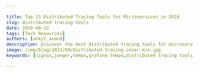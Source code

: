 ```yaml
---

title: Top 15 Distributed Tracing Tools for Microservices in 2024
slug: distributed-tracing-tools
date: 2024-08-12
tags: [Tech Resources]
authors: [ankit_anand]
description: Discover the best distributed tracing tools for microservices in 2024. Compare features, benefits, and use cases to optimize your application performance.
image: /img/blog/2023/09/distributed-tracing-cover-min.jpg
keywords: [signoz,jaeger,tempo,grafana tempo,distributed tracing tools,apm tools,application performance monitoring, distributed tracing, microservices, observability, APM, OpenTelemetry, performance monitoring]

---
```


<head>
<script
type="application/ld+json"
dangerouslySetInnerHTML={{ __html: JSON.stringify({
"@context": "[https://schema.org](https://schema.org/)",
"@type": "TechArticle",
"headline": "Top 15 Distributed Tracing Tools for Microservices in 2024",
"alternativeHeadline": "Discover the best distributed tracing tools for microservices monitoring and observability",
"author": {
"@type": "Person",
"name": "Ankit Anand"
},
"publisher": {
"@type": "Organization",
"name": "SigNoz",
"logo": {
"@type": "ImageObject",
"url": "https://signoz.io/img/SigNozLogo-orange.svg"
}
},
"datePublished": "2024-08-12T00:00:00Z",
"dateModified": "2024-08-12T00:00:00Z",
"mainEntityOfPage": {
"@type": "WebPage",
"@id": "https://signoz.io/blog/distributed-tracing-tools/"
},
"description": "Discover the best distributed tracing tools for microservices in 2024. Compare features, benefits, and use cases to optimize your application performance.",
"keywords": "signoz, jaeger, tempo, grafana tempo, distributed tracing tools, apm tools, application performance monitoring, distributed tracing, microservices, observability, APM, OpenTelemetry, performance monitoring",
"articleSection": "Technology",
"inLanguage": "en",
"isPartOf": {
"@type": "Blog",
"name": "SigNoz Blog",
"url": "https://signoz.io/blog/"
},
"about": [
{
"@type": "Thing",
"name": "Distributed Tracing",
"description": "A method of tracking and analyzing requests as they flow through distributed systems"
},
{
"@type": "Thing",
"name": "Microservices",
"description": "An architectural style that structures an application as a collection of loosely coupled services"
},
{
"@type": "Thing",
"name": "Application Performance Monitoring",
"description": "The practice of monitoring software applications to detect and diagnose performance issues"
}
],
"mentions": [
{
"@type": "SoftwareApplication",
"name": "SigNoz",
"applicationCategory": "Observability Platform"
},
{
"@type": "SoftwareApplication",
"name": "Jaeger",
"applicationCategory": "Distributed Tracing Tool"
},
{
"@type": "SoftwareApplication",
"name": "Zipkin",
"applicationCategory": "Distributed Tracing Tool"
}
],
"mainEntity": {
"@type": "FAQPage",
"mainEntity": [
{
"@type": "Question",
"name": "What is distributed tracing and why is it important for microservices?",
"acceptedAnswer": {
"@type": "Answer",
"text": "Distributed tracing is a method of tracking and analyzing requests as they flow through distributed systems. It's crucial for microservices because it provides end-to-end visibility, helps in performance optimization, simplifies debugging in complex systems, reveals service dependencies, and aids in root cause analysis."
}
},
{
"@type": "Question",
"name": "What are the key features to look for in distributed tracing tools?",
"acceptedAnswer": {
"@type": "Answer",
"text": "Key features include end-to-end visibility, language and framework support, integration capabilities, scalability, data visualization, sampling techniques, and OpenTelemetry support."
}
},
{
"@type": "Question",
"name": "How does distributed tracing differ from logging?",
"acceptedAnswer": {
"@type": "Answer",
"text": "While logging captures discrete events within individual components, distributed tracing focuses on tracking requests across multiple services, providing a holistic view of system interactions and performance across a distributed system."
}
},
{
"@type": "Question",
"name": "What impact does distributed tracing have on application performance?",
"acceptedAnswer": {
"@type": "Answer",
"text": "When implemented correctly, the performance impact of distributed tracing is minimal. Modern tracing libraries are designed to be lightweight, and sampling techniques can further reduce overhead. The insights gained often lead to performance improvements that outweigh any minor overhead."
}
},
{
"@type": "Question",
"name": "Can distributed tracing be implemented in serverless environments?",
"acceptedAnswer": {
"@type": "Answer",
"text": "Yes, distributed tracing can be implemented in serverless environments. Many tracing tools offer specific integrations for serverless platforms like AWS Lambda or Google Cloud Functions. However, the ephemeral nature of serverless functions can present unique challenges, such as maintaining trace context across invocations."
}
}
]
},
"tutorial": {
"@type": "HowTo",
"name": "How to Choose and Implement a Distributed Tracing Tool",
"step": [
{
"@type": "HowToStep",
"name": "Assess Your Needs",
"text": "Evaluate your application architecture, scale, and specific monitoring requirements."
},
{
"@type": "HowToStep",
"name": "Compare Tools",
"text": "Research and compare different distributed tracing tools based on features, pricing, and compatibility."
},
{
"@type": "HowToStep",
"name": "Consider OpenTelemetry Support",
"text": "Prioritize tools that support OpenTelemetry for future-proofing your instrumentation."
},
{
"@type": "HowToStep",
"name": "Plan Implementation",
"text": "Develop a strategy for instrumenting your services and managing trace data volume."
},
{
"@type": "HowToStep",
"name": "Implement Tracing",
"text": "Install and configure the chosen tool, instrument your services, and set up data collection."
},
{
"@type": "HowToStep",
"name": "Analyze and Optimize",
"text": "Use the collected trace data to identify performance bottlenecks and optimize your system."
},
{
"@type": "HowToStep",
"name": "Continuously Improve",
"text": "Regularly review your tracing setup and make adjustments as your system evolves."
}
]
}
}) }}
/>
</head>

Modern digital organizations have rapidly adopted microservices-based architecture for their applications. [Distributed tracing](https://signoz.io/blog/distributed-tracing-in-microservices/) tools help monitor microservices-based applications. Choosing the right distributed tracing tool is critical. How do you know which is the right one for you? In this post, we will cover the top 15 distributed tracing tools in 2024 that can solve your monitoring and observability needs.

## Quick Guide: Choosing a Distributed Tracing Tool and Available Options

1. **Assess your needs:** Consider your application architecture, scale, and specific monitoring requirements.
2. **Evaluate key features:** Look for end-to-end visibility, language support, and integration capabilities.
3. **Consider open-source vs. commercial:** Weigh the benefits of community-driven tools against enterprise support.
4. **Check OpenTelemetry compatibility:** Prioritize tools that support this emerging standard.
5. **Test and compare:** Try out 2-3 tools that best match your criteria before making a final decision.

### Comparison of Top Distributed Tracing Tools

| Tool | Type | OpenTelemetry Support | Key Features | Best For | Pricing |
| --- | --- | --- | --- | --- | --- |
| SigNoz | Open-source / Cloud | Full support | Full-stack observability, custom dashboards, alerts | Teams wanting open-source with cloud option | Free (open-source), Pay-as-you-go (cloud) |
| Jaeger | Open-source | Supports | Service dependency analysis, adaptive sampling | Large-scale distributed systems | Free |
| Zipkin | Open-source | Supports | Lightweight, easy to set up, good for small to medium projects | Small to medium-sized projects | Free |
| Grafana Tempo | Open-source / Cloud | Full support | Integration with Grafana ecosystem, cost-effective at scale | Grafana users, cost-conscious enterprises | Free (open-source), Usage-based (cloud) |
| Dynatrace | Commercial | Supports | AI-powered, full-stack observability | Large enterprises | Contact for pricing |
| New Relic | Commercial | Supports | Comprehensive APM suite, real-time analytics | Mid to large-sized businesses | Tiered pricing, free tier available |
| Honeycomb | Commercial | Full support | High-cardinality data analysis, BubbleUp feature | Teams focused on debugging complex systems | Tiered pricing |
| ServiceNow (Lightstep) | Commercial | Full support | AI-powered analysis, correlation engine | Enterprise-level observability | Contact for pricing |
| Datadog | Commercial | Supports | Wide range of integrations, unified platform | DevOps teams in various industries | Tiered pricing |
| Elastic APM | Open-source / Commercial | Supports | Part of ELK stack, machine learning features | Users of Elasticsearch | Free (basic), Tiered pricing for advanced features |

Let’s dive deep in each option below. 

## What is Distributed Tracing and Why It's Crucial for Microservices

Distributed tracing is a method of tracking and analyzing requests as they flow through distributed systems. It provides a comprehensive view of how different services interact and perform within a microservices architecture. This technique is vital for several reasons:

1. **End-to-end visibility**: Distributed tracing allows you to follow a request from its origin through all the services it touches, providing a complete picture of its journey.
2. **Performance optimization**: By identifying bottlenecks and slow components, you can pinpoint areas for improvement in your system.
3. **Debugging complexity**: Tracing helps you understand the root cause of issues in distributed systems, which can be challenging to debug otherwise.
4. **Service dependencies**: It reveals how different services depend on each other, aiding in architecture decisions and capacity planning.
5. **Debugging and Troubleshooting:** They show the sequence of events leading to a problem, making it easier to find out what went wrong.
6. **Root Cause Analysis**: Tracing tools provide a complete view of a request, helping to identify where and why a failure occurred.
7. **Complexity Management**: In systems with many parts (microservices), tracing helps understand how everything works together, showing how requests move through each microservice.

Without proper tracing, diagnosing problems in microservices can feel like searching for a needle in a haystack. Distributed tracing tools provide the lens you need to see through the complexity of your system.

<figure data-zoomable align='center'>
<img src="/img/blog/2021/09/jaeger_vs_zipkin_microservices_architecture.webp" alt="Microservices architecture"/>
<figcaption><i>Microservice architecture of a fictional e-commerce application</i></figcaption>
</figure>

Distributed tracing gives you insight into how a particular service is performing as part of the whole in a distributed software system. There are two essential concepts involved in distributed tracing: [**Spans**](https://signoz.io/blog/distributed-tracing-span/) and [**trace context**](https://signoz.io/blog/context-propagation-in-distributed-tracing/). You can [**Read our complete guide on Distributed Tracing](https://signoz.io/distributed-tracing/)** for a detailed understanding of how it works.

## Why is Distributed Software So Popular?

There are three major reasons for the popularity of distributed software:

- Scalability
- Reliability, and
- Maintainability.

But it also comes with its own challenges. Distributed software becomes complex with scale, and no single team can fully comprehend how all services interact. Although engineering teams own single services, they become implicitly responsible for many services.

A single user request can travel through hundreds or thousands of microservices. So to quickly identify where things are going wrong, you need a central overview of how requests are performing across services.

Distributed tracing tools capture user requests as they travel through every service and measure things like latency.

A great distributed tracing tool can improve your team's response to performance issues, thereby improving the end-user experience.

## Key Features to Look for in Distributed Tracing Tools

When evaluating distributed tracing tools, consider these essential features:

- **End-to-end visibility**: The ability to trace requests across all services and components in your system.
- **Language and framework support**: Compatibility with the programming languages and frameworks you use.
- **Integration capabilities**: Seamless integration with your existing monitoring and observability stack.
- **Scalability**: The capacity to handle high volumes of trace data in production environments.
- **Data visualization**: Intuitive dashboards and service maps for easy analysis.
- **Sampling techniques**: Methods to manage data volume without losing critical information.
- **OpenTelemetry support**: Compatibility with the emerging open standard for instrumentation.

These features ensure that your chosen tool will provide comprehensive insights into your microservices architecture.

## Top 15 Distributed Tracing Tools

Now let's explore the top 15 distributed tracing tools in 2024.

### SigNoz (Open-Source)

<figure data-zoomable align='center'>
<img className="box-shadowed-image" src="/img/blog/common/signoz_flamegraphs.webp" alt="Distributed Tracing Tool - SigNoz"/>
<figcaption><i>Spans of a trace visualized with the help of flamegraphs and gantt charts in SigNoz dashboard</i></figcaption>
</figure>

[SigNoz](https://signoz.io/) is a full-stack distributed tracing tool that you can use for tracing your application. You can monitor logs, metrics, and traces and correlate signals for better insights into application performance. Logs, metrics, and traces are considered to be the [three pillars of observability](https://signoz.io/blog/three-pillars-of-observability/) in modern-day distributed systems.

SigNoz is a very good choice for distributed tracing based on OpenTelemetry. With SigNoz, you can do the following:

- Visualise Traces, Metrics, and Logs in a [single pane of glass](https://signoz.io/blog/single-pane-of-glass-monitoring/)
- Monitor application metrics like p99 latency, error rates for your services, external API calls, and individual endpoints.
- Find the root cause of the problem by going to the exact traces which are causing the problem and see detailed [flamegraphs](https://signoz.io/blog/flamegraphs/) of individual request traces.
- Run aggregates on trace data to get business-relevant metrics
- Filter and query logs, build dashboards and alerts based on attributes in logs
- Monitor infrastructure metrics such as CPU utilization or memory usage
- Record exceptions automatically in Python, Java, Ruby, and Javascript
- Easy to set alerts with DIY query builder

SigNoz is a great fit for engineering teams looking for an open-source distributed tracing tool. SigNoz also offers cloud and enterprise plans. This makes it a great choice for teams that want the flexibility of having their dev and staging environment on open-source and their prod services monitored by SigNoz cloud.

SigNoz uses OpenTelemetry for code instrumentation. OpenTelemetry provides vendor-agnostic instrumentation libraries and is quietly becoming the world standard for generating and managing telemetry data.

### Jaeger (Open-Source)

<figure data-zoomable align='center'>
<img className="box-shadowed-image" src="/img/blog/2024/02/jaeger.webp" alt="Distributed Tracing Tool - Jaeger"/>
<figcaption><i>Jaeger UI</i></figcaption>
</figure>

<a href = "https://www.jaegertracing.io/" rel="noopener noreferrer nofollow" target="_blank" ><b>Jaeger</b></a> is an open-source APM tool developed at Uber, later donated to Cloud Native Computing Foundation(CNCF). Inspired by Google's Dapper, Jaeger is a distributed tracing system.

It is used for monitoring and troubleshooting microservices-based distributed systems. Some of its key features include:

- Distributed context propagation
- Distributed transaction monitoring
- Root cause analysis
- Service dependency analysis
- Performance / latency optimization

Jaeger supports two popular open-source NoSQL databases as trace storage backends: Cassandra and Elasticsearch. Jaeger's UI can be used to see individual traces. You can also filter the traces based on service, duration, and tags. However, Jaeger's UI is a bit limited for users looking to do more sophisticated data analysis.

### Zipkin (Open-Source)

<figure data-zoomable align='center'>
<img className="box-shadowed-image" src="/img/blog/2024/02/zipkin.webp" alt="Distributed Tracing Tool - Zipkin"/>
<figcaption><i>Zipkin UI (Source: Zipkin's GitHub repo)</i></figcaption>
</figure>

<a href = "https://zipkin.io/" rel="noopener noreferrer nofollow" target="_blank" ><b>Zipkin</b></a> is an open-source APM tool used for distributed tracing. Zipkin captures timing data need to troubleshoot latency problems in service architectures.

Zipikin was initially developed at Twitter and drew inspiration from Google's Dapper. Unique identifiers called Trace ID are attached to each request which then identifies that request across services.

Zipkin's architecture includes:

- Reporters to send data to Zipkin
- Collectors which persist trace data to storage
- API to query data
- UI

{/* <!-- <figure data-zoomable align='center'>
<img className="box-shadowed-image"
alt="Zipkin architecture"

```
src="/img/blog/2021/09/zipkin_architecture-min.webp"
/>

```

<figcaption><i>Zipkin architecture (Source: Zipkin website)"
</figure>
--> */}

Zipkin's in-built UI is limited, and you can use Grafana or Kibana from the ELK stack for better analytics and visualizations.

It also includes a dependency diagram that shows how many user requests went through each service. It can help you to identify error paths and calls to deprecated services.
{/* <!--
<figure data-zoomable align='center'>
<img className="box-shadowed-image"
alt="Zipkin dependency diagram"

```
src="/img/blog/2021/07/zipkin_dependency_diagram-min_o.webp"
/>

```

<figcaption><i>Zipkin dependency diagram (Source: GitHub repo)"
</figure>
--> */}

### Grafana Tempo

<figure data-zoomable align='center'>
<img className="box-shadowed-image" src="/img/blog/2022/06/dt_tools_grafana_tempo.webp" alt="Distributed Tracing Tool - Grafana Tempo"/>
<figcaption><i>Grafana Tempo dashboard</i></figcaption>
</figure>

<a href = "https://grafana.com/docs/tempo/latest/" rel="noopener noreferrer nofollow" target="_blank" ><b>Grafana Tempo</b></a>  is an open-source tracing backend which was started by Grafana Labs. It was announced at Grafana ObservabilityCON in October 2020, and became generally available in June 2021.

Some of the key features of Grafana Tempo includes:

- compatible with popular open source tracing protocols like Zipkin and Jaeger
- Supported by Grafana as a separate data source for trace visualizations
- Available as self-hosted and cloud version
- Provides service graph

### Serverless360

<figure data-zoomable align='center'>
<img className="box-shadowed-image" src="/img/blog/2022/05/serverless360_bam_ui.webp" alt="Distributed Tracing Tool - Serverless360"/>
<figcaption><i>Serverless360 UI showcasing message flow</i></figcaption>
</figure>

<a href = "https://www.serverless360.com/" rel="noopener" target="_blank" ><b>Serverless360</b></a> is an enterprise tool ideal for distributed tracing in cloud-native and hybrid
microservice architectures.

For distributed tracing, it provides checkpoints that act as a milestone and indicate the business
process's completion. It provides message-level insights, including the metadata and properties of
the message flowing across the applications.

The platform provides a simplified end-to-end representation of underlying complex architecture, to
help the business users and support operators troubleshoot bottlenecks at ease.

Some of its key features include:

- End-to-end tracking of message flow
- Intuitive UI to see individual transactions with an advanced filter on Id, tags, property
names, durations & more
- Provides simplified live performance tracking for microservices
- Ideal for scenarios like correlation, dynamic reprocessing, de-batching transactions, and
more
- Facilitates team collaboration in resolving issues.

With Serverless360 BAM, track key properties and allow users to locate a transaction by querying for the property value. This also enables dynamic monitoring of transaction exceptions and any violations in the threshold limits set.

### Dynatrace

<figure data-zoomable align='center'>
<img className="box-shadowed-image" src="/img/blog/2024/02/dynatrace-distributed-tracing.webp" alt="Distributed Tracing Tool - Dynatrace"/>
<figcaption><i>Distributed tracing by PurePath technology (Source: Dynatrace website)</i></figcaption>
</figure>

<a href = "https://www.dynatrace.com/" rel="noopener noreferrer nofollow" target="_blank" ><b>Dynatrace</b></a> is an extensive SaaS enterprise tool targeting a broad spectrum of monitoring needs of large-scale enterprises. For distributed tracing, it provides a technology called [Purepath](https://www.dynatrace.com/platform/purepath/), which combines distributed tracing with code-level insights. When a user initiates a transaction with the application, PurePath gives the transaction a unique ID.

Some of the key features provided by the Dynatrace distributed tracing tool includes:

- Automatic injection and collection of data
- Code-level visibility across all application tiers for web and mobile apps together
- Always-on code profiling and diagnostics tools for application analysis

{/* <!-- <figure data-zoomable align='center'>
<img className="box-shadowed-image"
alt="Dynatrace distributed tracing dashboard"

```
src="/img/blog/2021/09/dynatrace_purepath-min.webp"
/>

```

<figcaption><i>"
</figure>

<figure data-zoomable align='center'>
<img className="box-shadowed-image"
alt="Code-level insights with Dynatrace PurePath technology"

```
src="/img/blog/2021/09/dynatrace_purepath_code_level-min.webp"
/>

```

<figcaption><i>Code-level insights shown on Dynatrace dashboard (Source: Dynatrace website)"
</figure>
--> */}

### New Relic

<figure data-zoomable align='center'>
<img className="box-shadowed-image" src="/img/blog/2024/02/new-relic-distributed-tracing.webp" alt="Distributed Tracing Tool - New Relic"/>
<figcaption><i>New Relic distributed tracing dashboard (Source: New Relic website)</i></figcaption>
</figure>

<a href = "https://newrelic.com/" rel="noopener noreferrer nofollow" target="_blank" ><b>New Relic</b></a> is one of the oldest companies in the application performance monitoring domain. It offers multiple solutions to enterprises for performance monitoring. For distributed tracing, it offers New Relic Edge, which can observe 100% of an application's traces.

Some of the key features of the New Relic distributed tracing tool includes:

- Distributed tracing and sampling options for a wide range of technology stack
- Support for open-source tracing tools and standards like OpenTelemetry
- Correlation of tracing data with other aspects of application infrastructure and user monitoring
- Fully managed cloud-native experience with on-demand scalability

### Honeycomb

<figure data-zoomable align='center'>
<img className="box-shadowed-image" src="/img/blog/2024/02/honeycomb-distributed-tracing.webp" alt="Distributed Tracing Tool - Honeycomb"/>
<figcaption><i>Honeycomb distributed tracing dashboard (Source: Honeycomb website)</i></figcaption>
</figure>

<a href = "https://www.honeycomb.io/" rel="noopener noreferrer nofollow" target="_blank" ><b>Honeycomb</b></a> is a full-stack cloud-based observability tool with support for events, logs, and traces. Honeycomb provides an easy-to-use distributed tracing solution.

Some of the key features of the Honeycomb distributed tracing tool includes:

- Quickly diagnose bottlenecks and optimize performance with a waterfall view to understand how your system is processing service requests
- Full-text search over trace spans and toggle to collapse and expand sections of trace waterfalls
- Provides Honeycomb beelines to automatically define key pieces of trace data like serviceName, name, timestamp, duration, traceID, etc.

### ServiceNow Cloud Observability

<figure data-zoomable align='center'>
<img className="box-shadowed-image" src="/img/blog/2024/02/service-now-distributed-tracing.webp" alt="Distributed Tracing Tool - ServiceNow Observability (earlier lightstep)"/>
<figcaption><i>ServiceNow Cloud Observability (Source: ServiceNow website)</i></figcaption>
</figure>

<a href = "https://www.servicenow.com/products/observability.html" rel="noopener noreferrer nofollow" target="_blank" ><b>ServiceNow Cloud observability</b></a> is a distributed tracing tool that provides complete visibility to distributed systems based on microservices and multi-cloud environment. It uses open-source friendly data ingestion methods and is built to support applications of any scale.

Some of the key features of the Lightstep distributed tracing tool includes:

- Move seamlessly from a high-level view of dependencies to specific services, operations, traces, or any other signals contributing to issues in production
- Provides full-context root cause analysis with exact logs, metrics, and traces to simplify and solve complex investigations
- Auto-instrumentation libraries powered by OpenTelemetry

### Instana

<figure data-zoomable align='center'>
<img className="box-shadowed-image" src="/img/blog/2024/02/instana-distributed-tracing.webp" alt="Distributed Tracing Tool - Instana"/>
<figcaption><i>Instana distributed tracing dashboard (Source: Instana website)</i></figcaption>
</figure>

<a href = "https://www.instana.com/" rel="noopener noreferrer nofollow" target="_blank" ><b>Instana</b></a> is a distributed tracing tool aimed at microservice applications. The Instana platform offers website monitoring, cloud & infrastructure monitoring, observability platform apart from distributed tracing of microservice applications.

Some of the key features of the Instana distributed tracing tool includes:

- A single, lightweight agent per host to continually discover and monitor all components of the technology stack
- Dependency Map to continuously model application services and infrastructure
- Enriched trace data with information about the underlying service, application, and system infrastructure
- Root cause analysis with a correlated sequence of events and issues identifying the exact source of the problem

### DataDog

<figure data-zoomable align='center'>
<img className="box-shadowed-image" src="/img/blog/2024/02/datadog-distributed-tracing.webp" alt="Distributed Tracing Tool - Datadog"/>
<figcaption><i>DataDog distributed tracing dashboard (Source: DataDog website)</i></figcaption>
</figure>

<a href = "https://www.datadoghq.com/" rel="noopener noreferrer nofollow" target="_blank" ><b>DataDog</b></a>  is an enterprise APM tool that provides monitoring products ranging from infrastructure monitoring, log management, network monitoring to security monitoring. Its application performance monitoring tool has distributed tracing capabilities.

Some of the key features of DataDog APM, which provides distributed tracing capabilities, includes:

- Out of box performance dashboards for web services, queues, and databases to monitor requests, errors, and latency
- Correlation of distributed tracing to browser sessions, logs, profiles, network, processes, and infrastructure metrics
- Can ingest 50 traces per second per APM host
- Service maps to understand service dependencies

### Elastic APM

<figure data-zoomable align='center'>
<img className="box-shadowed-image" src="/img/blog/2024/02/elastic-apm-distributed-tracing.webp" alt="Distributed Tracing Tool - Elastic APM"/>
<figcaption><i>Elastic APM distributed tracing dashboard (Source: Elastic website)</i></figcaption>
</figure>

<a href = "https://www.elastic.co/" rel="noopener noreferrer nofollow" target="_blank" ><b>Elastic APM</b></a> is an Application Performance Monitoring system built on the Elastic Stack - ElasticSearch, Logstash, and Kibana. It consists of four components:

- Elasticsearch - For data storage and indexing
- Kibana - For analyzing and visualizing the data
- APM agents - Collects the data to send to the APM server
- APM server - Receives data from APM agents and process it for storing in Elasticsearch

### Splunk

<figure data-zoomable align='center'>
<img className="box-shadowed-image" src="/img/blog/2024/02/splunk_distributed_tracing_dashboard-min.png.webp" alt="Distributed Tracing Tool - Splunk"/>
<figcaption><i>Splunk distributed tracing dashboard (Source: Splunk website)</i></figcaption>
</figure>

<a href = "https://www.splunk.com/" rel="noopener noreferrer nofollow" target="_blank" ><b>Splunk</b></a> provides a distributed tracing tool that can ingest all application data for a high-fidelity analysis. It stores all trace data in Splunk Cloud's offering.

Some of the key features of the Splunk distributed tracing tool includes:

- No sample full fidelity trace data ingestion<br></br>
With Splunk, you can capture all trace data to ensure your cloud-native application work the way it is supposed to.
- Full-stack observability<br></br>
Splunk APM provides a seamless correlation between infrastructure metrics and application performance metrics.
- AI-Driven troubleshooting<br></br>
Splunk APM provides uses an AI-driven approach to identify error-prone microservices.

### AWS X-Ray

AWS X-Ray is a distributed tracing service designed for AWS-based applications:

- Integration with various AWS services
- Sampling rules for managing trace volume
- Service map visualization for understanding dependencies
- Insights into application performance and user behavior

X-Ray is the go-to choice for organizations heavily invested in the AWS ecosystem.

### Google Cloud Trace

Google Cloud Trace is a managed distributed tracing service for applications running on Google Cloud Platform:

- Integration with Google Cloud's operations suite
- Automatic tracing for App Engine and Cloud Run
- Latency analysis and performance insights
- Seamless integration with other Google Cloud monitoring tools

Google Cloud Trace is best suited for teams building and running applications on Google Cloud Platform.

## How to choose the right distributed tracing tool?

Tracing user requests is now critical for maintaining an exemplary user experience. Yes, distributed tracing directly impacts end-user experience as it gives your teams the right insights in the right amount of time to act on issues affecting application performance.

In our view, distributed tracing tools should be developer first tools. As developers directly utilize these tools in critical situations, the codebase of the tools should be open-source. Open-source is the future of all software tools.

Transparency and collaboration are some key benefits of open-source software tools. Developers want to see the code first hand, and if there are issues they want to address, they prefer to reach out to an active developer community than a customer support team.

At the same time, most open-source tools don't provide the same user experience as provided by SaaS vendors. But it doesn't have to be that way. With that objective, we created SigNoz.

SigNoz is a full-stack open-source application performance monitoring and observability tool. It provides a unified UI for both metrics and traces. Log management is also in the product roadmap and will be launched seen.

## Setting Up SigNoz for Distributed Tracing

SigNoz provides a robust platform for distributed tracing that's easy to set up and use. Here's a brief overview of its capabilities:

- End-to-end distributed tracing with full context
- Service maps and dependency tracking
- Custom dashboard creation for tailored insights and alerting.

To get started with SigNoz, you have two options:

1. **SigNoz Cloud**: A managed solution for easy setup and maintenance.
2. **Self-hosted**: An open-source version for complete control and customization.

<GetStartedSigNoz />

## Best Practices for Implementing Distributed Tracing

To maximize the benefits of distributed tracing, follow these best practices:

1. **Standardize on OpenTelemetry**: Use OpenTelemetry for instrumentation to ensure compatibility and future-proofing.
2. **Implement effective sampling strategies**: Balance data volume and insight depth with intelligent sampling techniques.
3. **Correlate traces with logs and metrics**: Combine different telemetry types for a complete observability picture.
4. **Establish clear naming conventions**: Use consistent naming for spans and services to improve trace analysis.
5. **Instrument critical paths**: Focus on instrumenting the most important workflows in your application first.
6. **Use context propagation**: Ensure trace context is properly passed between services for accurate end-to-end tracing.
7. **Regularly review and optimize**: Continuously analyze your tracing data to identify areas for improvement in your system.

## Challenges in Distributed Tracing and How to Overcome Them

While distributed tracing offers significant benefits, it also comes with challenges:

1. **Managing data volume**:
    - Challenge: High-traffic systems can generate overwhelming amounts of trace data.
    - Solution: Implement intelligent sampling strategies and use tools with efficient data storage and querying capabilities.
2. **Ensuring data privacy and security**:
    - Challenge: Trace data may contain sensitive information.
    - Solution: Implement data masking, encryption, and access controls in your tracing pipeline.
3. **Consistent instrumentation across polyglot environments**:
    - Challenge: Different services may use different languages and frameworks.
    - Solution: Adopt OpenTelemetry to provide a consistent instrumentation approach across various technologies.
4. **Correlating traces across complex architectures**:
    - Challenge: Microservices can have intricate dependencies and communication patterns.
    - Solution: Use tools with advanced correlation features and service maps to visualize and understand complex interactions.
5. **Minimizing performance overhead**:
    - Challenge: Tracing can introduce latency to your applications.
    - Solution: Choose lightweight instrumentation libraries and use sampling to reduce the impact on performance.

By addressing these challenges proactively, you can implement a robust distributed tracing strategy that provides valuable insights without compromising your system's performance or security.

## Key Takeaways

- Distributed tracing is essential for understanding and optimizing microservices architectures.
- OpenTelemetry is becoming the standard for instrumentation, offering consistency across different tools and environments.
- A mix of open-source and commercial tools are available to suit different needs and budgets.
- Effective implementation requires careful planning, best practices, and ongoing optimization.
- Challenges such as data volume and privacy can be overcome with proper strategies and tool selection.

## FAQs

### What is the difference between distributed tracing and logging?

Distributed tracing focuses on tracking requests across multiple services, providing a holistic view of system interactions. Logging, on the other hand, captures discrete events within individual components. While both are valuable, tracing offers a more comprehensive picture of request flow and performance across a distributed system.

### How does distributed tracing impact application performance?

When implemented correctly, the performance impact of distributed tracing is minimal. Modern tracing libraries are designed to be lightweight, and sampling techniques can further reduce overhead. The insights gained from tracing often lead to performance improvements that far outweigh any minor overhead introduced.

### Can distributed tracing work in serverless environments?

Yes, distributed tracing can be implemented in serverless environments. Many tracing tools offer specific integrations for serverless platforms like AWS Lambda or Google Cloud Functions. However, the ephemeral nature of serverless functions can present unique challenges, such as maintaining trace context across invocations.

### What are the key considerations when choosing a distributed tracing tool?

When selecting a distributed tracing tool, consider:

1. Compatibility with your technology stack
2. Ease of implementation and maintenance
3. Scalability to handle your data volume
4. Integration with your existing monitoring tools
5. Cost and licensing model
6. Data retention and storage options
7. Analysis and visualization capabilities
8. Support for OpenTelemetry standards

Evaluate these factors against your specific needs and constraints to choose the most suitable tool for your organization.

### What is distributed tracing and why is it important for microservices?

Distributed tracing is a method of tracking and analyzing requests as they flow through distributed systems. It's crucial for microservices because it provides end-to-end visibility, helps in performance optimization, simplifies debugging in complex systems, reveals service dependencies, and aids in root cause analysis.

### What are the key features to look for in distributed tracing tools?

Key features include end-to-end visibility, language and framework support, integration capabilities, scalability, data visualization, sampling techniques, and OpenTelemetry support.

### How does distributed tracing differ from logging?

While logging captures discrete events within individual components, distributed tracing focuses on tracking requests across multiple services, providing a holistic view of system interactions and performance across a distributed system.

### What impact does distributed tracing have on application performance?

When implemented correctly, the performance impact of distributed tracing is minimal. Modern tracing libraries are designed to be lightweight, and sampling techniques can further reduce overhead. The insights gained often lead to performance improvements that outweigh any minor overhead.

### Can distributed tracing be implemented in serverless environments?

Yes, distributed tracing can be implemented in serverless environments. Many tracing tools offer specific integrations for serverless platforms like AWS Lambda or Google Cloud Functions. However, the ephemeral nature of serverless functions can present unique challenges, such as maintaining trace context across invocations.

### What are the main challenges in implementing distributed tracing?

The main challenges include managing data volume, ensuring data privacy and security, achieving consistent instrumentation across polyglot environments, correlating traces across complex architectures, and minimizing performance overhead.

### How do you choose the right distributed tracing tool?

When selecting a distributed tracing tool, consider factors such as compatibility with your technology stack, ease of implementation and maintenance, scalability, integration with existing monitoring tools, cost and licensing model, data retention and storage options, analysis and visualization capabilities, and support for OpenTelemetry standards.

---

**Related Content**

[**Top 11 observability tools**](https://signoz.io/blog/observability-tools/)

[**New Relic Alternatives**](https://signoz.io/blog/new-relic-alternatives/)